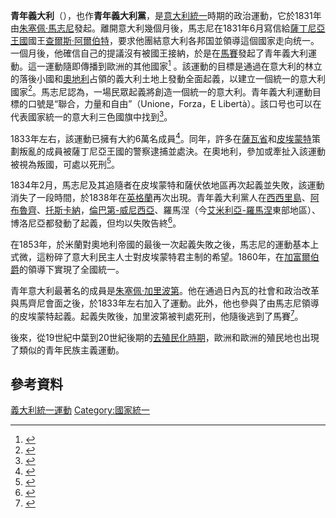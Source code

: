 {{Infobox political party
| name = 青年義大利
| native_name = Giovine Italia
| native_name_lang = it
| lang1 = 
| name_lang1 = 
| lang2 = 
| name_lang2 = 
| lang3 = 
| name_lang3 = 
| lang4 = 
| name_lang4 = 
| logo =
| logo_size =
| logo_upright =
| logo_alt =
| caption =
| colorcode = red
| abbreviation =      <!-- official abbreviation or | abbr = -->
| leader = 
| president = [[朱塞佩·馬志尼|朱塞佩·馬志尼]]
| chairperson =       <!-- or | chairman = -->
| secretary =
| general_secretary =
| first_secretary =
| secretary_general = 
| presidium =
| governing_body =
| standing_committee =
| spokesperson =      <!-- or | spokesman = -->
| leader1_title = 
| leader1_name = 
| leader2_title = 
| leader2_name = 
| leader3_title = 
| leader3_name = 
| leader4_title = 
| leader4_name = 
| leader5_title = 
| leader5_name = 
| founder =           <!-- or | founders = -->
| founded = {{start date|1831|07|}}
| registered = 
| legalised =         <!-- or | legalized = -->
| dissolved = {{end date|1848|05|05}}
| merger = 
| split = 
| predecessor = 
| merged = 
| successor = {{link-en|行動黨 (義大利1848年)|Action Party (Italy, 1853)|義大利民族協會}}
| headquarters = 
| newspaper = 
| think_tank = 
| student_wing = 
| youth_wing = 
| womens_wing = 
| wing1_title = 
| wing1 = 
| wing2_title = 
| wing2 = 
| wing3_title = 
| wing3 = 
| wing4_title = 
| wing4 = 
| membership_year = 
| membership = 
| ideology = {{link-en|義大利民族主義|Italian nationalism}}<br>[[共和主義|共和主義]]
| position = [[左翼|左翼]]
| religion = 
| national = 
| regional =          <!-- or | regional affiliation = -->
| european = 
| continental =       <!-- or | continental affiliation = -->
| international = {{link-en|青年歐洲|Young Europe}}
| europarl = 
| affiliation1_title = 
| affiliation1 = 
| affiliation2_title =
| affiliation2 =
| colors =
| slogan =''聯盟、力量與自由！''
| anthem = 
| blank1_title = 
| blank1 = 
| blank2_title = 
| blank2 = 
| blank3_title = 
| blank3 = 
| blank4_title = 
| blank4 = 
| seats1_title = 
| seats1 =            <!-- {{Infobox political party/seats|50|100|hex=#ff0000}} -->
| seats2_title = 
| seats2 = 
| seats3_title = 
| seats3 = 
| seats4_title =      <!-- up to | seats11_title = -->
| seats4 =            <!-- up to | seats11 = -->
| symbol = 
| flag = Flag of Giovine Italia.svg
| flag_title =
| flag_alt =
| website = 
| state =             <!-- or | country = -->
| country = 義大利
| country_dab1 = 
| parties_dab1 = 
| elections_dab1 = 
| country2 = 
| country_dab2 = 
| parties_dab2 = 
| elections_dab2 = 
| footnotes = 
}}
'''青年義大利'''（{{lang-it|La Giovine Italia}}），也作'''青年義大利黨'''，是[[意大利統一|意大利統一]]時期的政治運動，它於1831年由[[朱塞佩·马志尼|朱塞佩·馬志尼]]發起。離開意大利幾個月後，馬志尼在1831年6月寫信給[[薩丁尼亞王國|薩丁尼亞王國]]國王[[查爾斯·阿爾伯特|查爾斯·阿爾伯特]]，要求他團結意大利各邦国並領導這個國家走向统一。一個月後，他確信自己的提議沒有被國王接納，於是在[[马赛|馬賽]]發起了青年義大利運動。這一運動隨即傳播到歐洲的其他國家<ref>{{Cite web|title=La Scuola per i 150 anni dell'Unità d'Italia – I movimenti, i valori, i libri|url=https://www.150anni.it/webi/index.php?s=12|accessdate=|author=|date=|last=Fabiani|first=Ulisse|format=|publisher=|language=|website=www.150anni.it|access-date=2018-12-06}}</ref> 。該運動的目標是通過在意大利的林立的落後小國和[[奧地利帝國|奧地利]]占領的義大利土地上發動全面起義，以建立一個統一的意大利國家<ref>{{cite book |author=Enrico Dal Lago |title=William Lloyd Garrison and Giuseppe Mazzini: Abolition, Democracy, and Radical Reform |url=https://books.google.com/books?id=aatAAQAAQBAJ&pg=PA57 |year=2013 |publisher=LSU Press |pages=57–63|isbn=9780807152072 }}</ref>。馬志尼認為，一場民眾起義將創造一個統一的意大利。青年義大利運動目標的口號是“聯合，力量和自由”（Unione，Forza，E Libertà）。該口号也可以在代表國家統一的意大利三色國旗中找到<ref>{{Cite web |url=https://www.age-of-the-sage.org/history/1848/italy_revolution.html |title=Italy 1848 – italian revolutionary developments |website=www.age-of-the-sage.org |access-date=2018-12-06}}</ref>。

1833年左右，該運動已擁有大約6萬名成員<ref>{{Cite web |url=https://www.britannica.com/biography/Giuseppe-Mazzini |title=Giuseppe Mazzini. Italian revolutionary |website=Encyclopedia Britannica |language=en |access-date=2018-12-06}}</ref>。同年，許多在[[萨瓦省|薩瓦省]]和[[皮埃蒙特大区|皮埃蒙特]]策劃叛亂的成員被薩丁尼亞王國的警察逮捕並處決。在奧地利，參加或牽扯入該運動被視為叛國，可處以死刑<ref>{{Cite web |url=https://www.age-of-the-sage.org/historical/biography/giuseppe_mazzini.html |title=Giuseppe Mazzini biography : Young Italy Risorgimento |website=www.age-of-the-sage.org |access-date=2018-12-06}}</ref>。

1834年2月，馬志尼及其追隨者在皮埃蒙特和薩伏依地區再次起義並失敗，該運動消失了一段時間，於1838年在[[英格兰|英格蘭]]再次出現。青年義大利黨人在[[西西里岛|西西里島]]、[[阿布鲁佐大区|阿布魯齊]]、[[托斯卡纳大区|托斯卡納]]，[[倫巴第-威尼西亞王國|倫巴第-威尼西亞]]、羅馬涅（今[[艾米利亚-罗马涅大区|艾米利亞-羅馬涅]]東部地區）、博洛尼亞都發動了起義，但均以失敗告終<ref>{{cite book |author=Yonatan Eyal |title=The Young America Movement and the Transformation of the Democratic Party, 1828–1861 |url=https://books.google.com/books?id=JMC5QzUnX98C&pg=PA94 |year=2007 |publisher=Cambridge UP |page=94|isbn=9781139466691 }}</ref>。

在1853年，於米蘭對奧地利帝國的最後一次起義失敗之後，馬志尼的運動基本上式微，這粉碎了意大利民主人士對皮埃蒙特君主制的希望。1860年，在[[卡米洛·奔索_(加富爾伯爵)|加富爾伯爵]]的領導下實現了全國統一。

青年意大利最著名的成員是[[朱塞佩·加里波底|朱塞佩·加里波第]]。他在通過日內瓦的社會和政治改革與馬齊尼會面之後，於1833年左右加入了運動。此外，他也參與了由馬志尼領導的皮埃蒙特起義。起義失敗後，加里波第被判處死刑，他隨後逃到了馬賽<ref>{{Cite web |url=http://pub1.andyswebtools.com/cgi-bin/p/awtp-custom.cgi?d=garibaldi-meucci-museum&page=750 |title=Giuseppe Garibaldi |last= |first= |date= |website=pub1.andyswebtools.com |access-date=2018-12-06}}</ref>。

後來，從19世紀中葉到20世紀後期的[[去殖民化|去殖民化時期]]，歐洲和歐洲的殖民地也出現了類似的青年民族主義運動。
== 參考資料 ==
{{Reflist|2}}
{{意大利复兴运动}}
[[Category:義大利統一運動|]]
[[Category:國家統一|Category:國家統一]]
